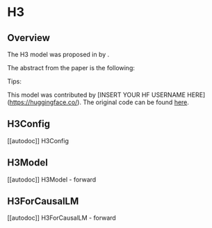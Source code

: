 <!--Copyright 2023 The HuggingFace Team. All rights reserved.

Licensed under the Apache License, Version 2.0 (the "License"); you may not use this file except in compliance with
the License. You may obtain a copy of the License at

http://www.apache.org/licenses/LICENSE-2.0

Unless required by applicable law or agreed to in writing, software distributed under the License is distributed on
an "AS IS" BASIS, WITHOUT WARRANTIES OR CONDITIONS OF ANY KIND, either express or implied. See the License for the
specific language governing permissions and limitations under the License.
-->

# H3

## Overview

The H3 model was proposed in [<INSERT PAPER NAME HERE>](<INSERT PAPER LINK HERE>) by <INSERT AUTHORS HERE>.
<INSERT SHORT SUMMARY HERE>

The abstract from the paper is the following:

*<INSERT PAPER ABSTRACT HERE>*

Tips:

<INSERT TIPS ABOUT MODEL HERE>

This model was contributed by [INSERT YOUR HF USERNAME HERE](https://huggingface.co/<INSERT YOUR HF USERNAME HERE>).
The original code can be found [here](<INSERT LINK TO GITHUB REPO HERE>).


## H3Config

[[autodoc]] H3Config

## H3Model

[[autodoc]] H3Model
    - forward

## H3ForCausalLM

[[autodoc]] H3ForCausalLM
    - forward
